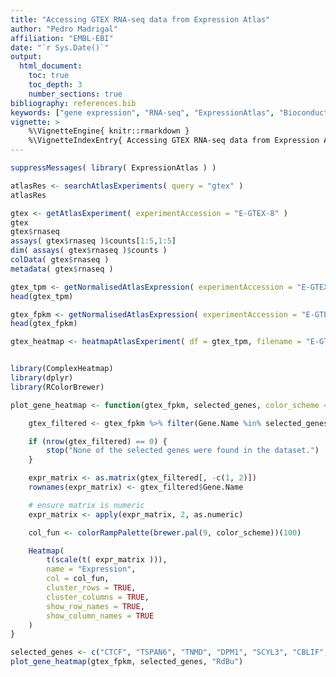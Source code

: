 ```yaml
---
title: "Accessing GTEX RNA-seq data from Expression Atlas"
author: "Pedro Madrigal"
affiliation: "EMBL-EBI"
date: "`r Sys.Date()`"
output:
  html_document:
    toc: true
    toc_depth: 3
    number_sections: true
bibliography: references.bib
keywords: ["gene expression", "RNA-seq", "ExpressionAtlas", "Bioconductor"]
vignette: >
    %\VignetteEngine{ knitr::rmarkdown }
    %\VignetteIndexEntry{ Accessing GTEX RNA-seq data from Expression Atlas }
---
```




```r
suppressMessages( library( ExpressionAtlas ) )
```

```r

atlasRes <- searchAtlasExperiments( query = "gtex" )
atlasRes

gtex <- getAtlasExperiment( experimentAccession = "E-GTEX-8" )
gtex
gtex$rnaseq
assays( gtex$rnaseq )$counts[1:5,1:5]
dim( assays( gtex$rnaseq )$counts )
colData( gtex$rnaseq )
metadata( gtex$rnaseq )

gtex_tpm <- getNormalisedAtlasExpression( experimentAccession = "E-GTEX-8", normalisation = "tpm" )
head(gtex_tpm)

gtex_fpkm <- getNormalisedAtlasExpression( experimentAccession = "E-GTEX-8", normalisation = "fpkm" )
head(gtex_fpkm)

gtex_heatmap <- heatmapAtlasExperiment( df = gtex_tpm, filename = "E-GTEX-8-tpm-heatmap.pdf", save_pdf= FALSE, show_plot = TRUE, heatmap_color = "Reds", top_n = 30, show_heatmap_title = TRUE )


library(ComplexHeatmap)
library(dplyr)
library(RColorBrewer)

plot_gene_heatmap <- function(gtex_fpkm, selected_genes, color_scheme = "Reds") {

    gtex_filtered <- gtex_fpkm %>% filter(Gene.Name %in% selected_genes)

    if (nrow(gtex_filtered) == 0) {
        stop("None of the selected genes were found in the dataset.")
    }

    expr_matrix <- as.matrix(gtex_filtered[, -c(1, 2)])
    rownames(expr_matrix) <- gtex_filtered$Gene.Name

    # ensure matrix is numeric
    expr_matrix <- apply(expr_matrix, 2, as.numeric)

    col_fun <- colorRampPalette(brewer.pal(9, color_scheme))(100)

    Heatmap(
        t(scale(t( expr_matrix ))),
        name = "Expression",
        col = col_fun,
        cluster_rows = TRUE,
        cluster_columns = TRUE,
        show_row_names = TRUE,
        show_column_names = TRUE
    )
}

selected_genes <- c("CTCF", "TSPAN6", "TNMD", "DPM1", "SCYL3", "CBLIF", "CTCF", "DDX4", "STATH")
plot_gene_heatmap(gtex_fpkm, selected_genes, "RdBu")


```

